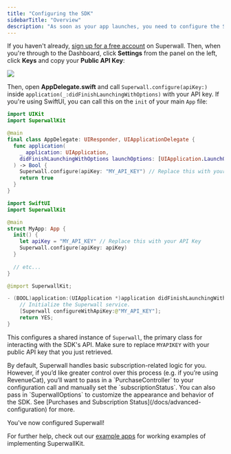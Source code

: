 ```yaml
---
title: "Configuring the SDK"
sidebarTitle: "Overview"
description: "As soon as your app launches, you need to configure the SDK with your **Public API Key**. You'll retrieve this from the Superwall settings page."
---
```


If you haven't already, [sign up for a free account](https://superwall.com/sign-up) on Superwall. Then, when you're through to the Dashboard, click **Settings** from the panel on the left, click **Keys** and copy your **Public API Key**:

![](/images/810eaba-small-Screenshot_2023-04-25_at_11.51.13.png)

Then, open **AppDelegate.swift** and call `Superwall.configure(apiKey:)` inside `application(_:didFinishLaunchingWithOptions)` with your API key. If you're using SwiftUI, you can call this on the `init` of your main `App` file:


<CodeGroup>

```swift Swift-UIKit
import UIKit
import SuperwallKit

@main
final class AppDelegate: UIResponder, UIApplicationDelegate {
  func application(
    _ application: UIApplication,
    didFinishLaunchingWithOptions launchOptions: [UIApplication.LaunchOptionsKey: Any]?
  ) -> Bool {
    Superwall.configure(apiKey: "MY_API_KEY") // Replace this with your API Key
    return true
  }
}
```

```swift SwiftUI
import SwiftUI
import SuperwallKit

@main
struct MyApp: App {
  init() {
    let apiKey = "MY_API_KEY" // Replace this with your API Key
    Superwall.configure(apiKey: apiKey)
  }
  
  // etc...
}
```

```swift Objective-C
@import SuperwallKit;

- (BOOL)application:(UIApplication *)application didFinishLaunchingWithOptions:(NSDictionary *)launchOptions {
    // Initialize the Superwall service.
    [Superwall configureWithApiKey:@"MY_API_KEY"];
    return YES;
}
```

</CodeGroup>

This configures a shared instance of `Superwall`, the primary class for interacting with the SDK's API. Make sure to replace `MYAPIKEY` with your public API key that you just retrieved.

<Note>
  By default, Superwall handles basic subscription-related logic for you. However, if you’d like greater control over this process (e.g. if you’re using RevenueCat), you’ll want to pass in a `PurchaseController` to your configuration call and manually set the `subscriptionStatus`. You can also pass in `SuperwallOptions` to customize the appearance and behavior of the SDK. See [Purchases and Subscription Status](/docs/advanced-configuration) for more.
</Note>

You've now configured Superwall!

For further help, check out our [example apps](https://github.com/superwall-me/Superwall-iOS/tree/master/Examples) for working examples of implementing SuperwallKit.